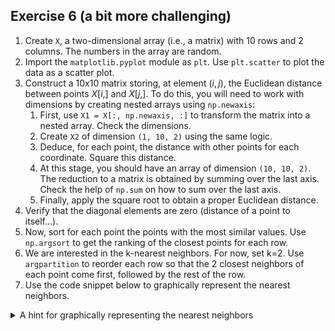 ::: {.callout-tip}
## Exercise 6 (a bit more challenging)

1. Create `X`, a two-dimensional array (i.e., a matrix) with 10 rows and 2 columns. The numbers in the array are random.
2. Import the `matplotlib.pyplot` module as `plt`. Use `plt.scatter` to plot the data as a scatter plot.
3. Construct a 10x10 matrix storing, at element $(i,j)$, the Euclidean distance between points $X[i,]$ and $X[j,]$. To do this, you will need to work with dimensions by creating nested arrays using `np.newaxis`:
   1. First, use `X1 = X[:, np.newaxis, :]` to transform the matrix into a nested array. Check the dimensions.
   2. Create `X2` of dimension `(1, 10, 2)` using the same logic.
   3. Deduce, for each point, the distance with other points for each coordinate. Square this distance.
   4. At this stage, you should have an array of dimension `(10, 10, 2)`. The reduction to a matrix is obtained by summing over the last axis. Check the help of `np.sum` on how to sum over the last axis.
   5. Finally, apply the square root to obtain a proper Euclidean distance.
4. Verify that the diagonal elements are zero (distance of a point to itself...).
5. Now, sort for each point the points with the most similar values. Use `np.argsort` to get the ranking of the closest points for each row.
6. We are interested in the k-nearest neighbors. For now, set k=2. Use `argpartition` to reorder each row so that the 2 closest neighbors of each point come first, followed by the rest of the row.
7. Use the code snippet below to graphically represent the nearest neighbors.

:::


::: {.cell .markdown}
```{=html}
<details><summary>A hint for graphically representing the nearest neighbors</summary>
```

~~~python
plt.scatter(X[:, 0], X[:, 1], s=100)

# draw lines from each point to its two nearest neighbors
K = 2

for i in range(X.shape[0]):
    for j in nearest_partition[i, :K+1]:
        # plot a line from X[i] to X[j]
        # use some zip magic to make it happen:
        plt.plot(*zip(X[j], X[i]), color='black')
~~~


```{=html}
</details>
```
:::

